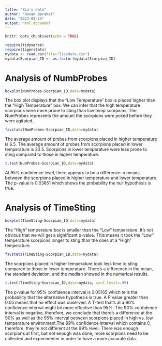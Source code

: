 ```yaml
---
title: "Zia's data"
author: "Roxan Barakat"
date: "2023-02-14"
output: html_document
---
```


```r
knitr::opts_chunk$set(echo = TRUE)
```

```r
require(tidyverse)
require(tigerstats)
mydata <- read.csv(file="Ziasdata.csv")
mydata$Scorpian_ID <- as.factor(mydata$Scorpion_ID)
```

#   Analysis of NumbProbes
```r
boxplot(NumProbes~Scorpian_ID,data=mydata)
```
The box plot displays that the "Low Temperature" box is placed higher than the "High Temperature" box. We can infer that the high temperature scorpions were more prone to sting than low temp scorpions. The NumProbes represents the amount the scorpions were poked before they were agitated. 

```r
favstats(NumProbes~Scorpian_ID,data=mydata)
```

The average amount of probes from scorpions placed in higher temperature is 6.5. The average amount of probes from scorpions placed in lower temperature is 23.5. Scorpions in lower temperature were less prone to sting compared to those in higher temperature.

```r
t.test(NumProbes~Scorpian_ID,data=mydata)
```

At 95% confidence level, there appears to be a difference in means between the scorpions placed in higher temperature and lower temperature. The p-value is 0.03651 which shows the probability the null hypothesis is true.

# Analysis of TimeSting
```r
boxplot(TimeSting~Scorpian_ID,data=mydata)
```

The "High" temperature box is smaller than the "Low" temperature. It's not obvious that we will get a significant p-value. This means it took the "Low" temperature scorpions  longer to sting than the ones at a "High" temperature. 

```r
favstats(TimeSting~Scorpian_ID,data=mydata)
```

The scorpions placed in higher temperature took less time to sting compared to those in lower temperature. There's a difference in the mean, the standard deviation, and the median showed in the numerical results.

```r
t.test(TimeSting~Scorpian_ID,data=mydata, conf.level=.99)
```

The p-value for 95% confidence interval is 0.05165 which tells the probability that the alternative hypothesis is true. A P value greater than 0.05 means that no effect was observed. A T-test that's at a 90% confidence interval might be more effective than 95%. The 90% confidence interval is negative, therefore, we conclude that there's a difference at the 90% as well as the 95% interval between scorpions placed in high vs. low temperature environment.The 99% confidence interval which contains 0, therefore, they're not different at the 99% level. There was enough scorpions at first, but not enough was done, more scorpions need to be collected and experimenter in order to have a more accurate data. 
